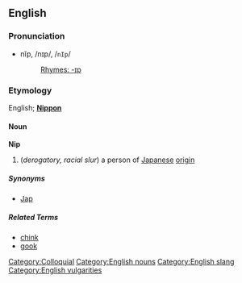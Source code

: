 ==English==
===Pronunciation===
*nĭp, /nɪp/, /<tt>nIp</tt>/
*:[[Rhymes:English:-ɪp|Rhymes: -ɪp]]

===Etymology===
English; '''[[Nippon]]'''

====Noun====
'''Nip'''

# (''derogatory, racial slur'') a person of [[Japan]]ese [[origin]]

=====Synonyms=====
* [[Jap]]

=====Related Terms=====
* [[chink]]
* [[gook]]

[[Category:Colloquial]]
[[Category:English nouns]]
[[Category:English slang]]
[[Category:English vulgarities]]